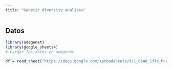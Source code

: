 ```yaml
---
title: "Genetic diversity analises"
---
```


## Datos


```r
library(adegenet)
library(google_sheets4)
# Cargar los datos en adegenet

df = read_sheet("https://docs.google.com/spreadsheets/d/1_6eW8_ifls_M-ux-ihCcux4zaGr3NoZj/edit?usp=sharing&ouid=110227106175373470000&rtpof=true&sd=true",skip = 1, sheet = 1, header = T)
```